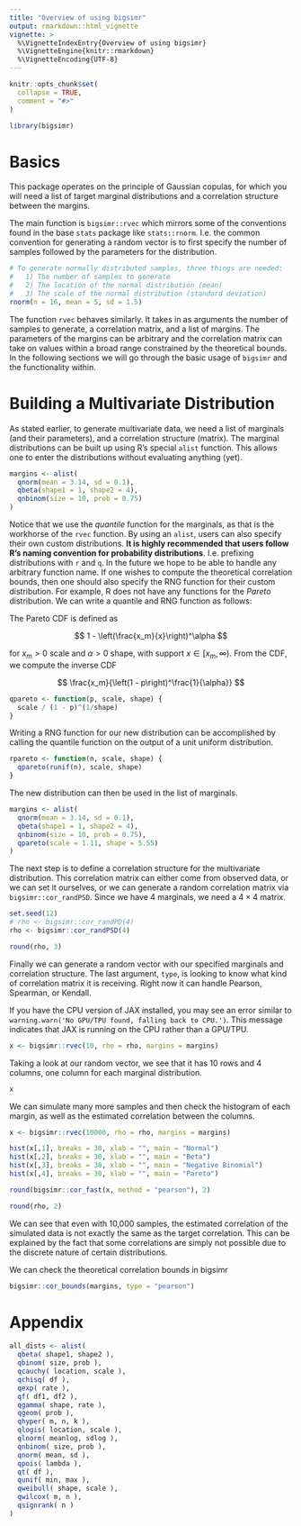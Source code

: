 ```yaml
---
title: "Overview of using bigsimr"
output: rmarkdown::html_vignette
vignette: >
  %\VignetteIndexEntry{Overview of using bigsimr}
  %\VignetteEngine{knitr::rmarkdown}
  %\VignetteEncoding{UTF-8}
---
```


```r
knitr::opts_chunk$set(
  collapse = TRUE,
  comment = "#>"
)
```

```r
library(bigsimr)
```

# Basics

This package operates on the principle of Gaussian copulas, for which you will need a list of target marginal distributions and a correlation structure between the margins.

The main function is `bigsimr::rvec` which mirrors some of the conventions found in the base `stats` package like `stats::rnorm`. I.e. the common convention for generating a random vector is to first specify the number of samples followed by the parameters for the distribution.


```r
# To generate normally distributed samples, three things are needed:
#   1) The number of samples to generate
#   2) The location of the normal distribution (mean)
#   3) The scale of the normal distribution (standard deviation)
rnorm(n = 16, mean = 5, sd = 1.5)
```


The function `rvec` behaves similarly. It takes in as arguments the number of samples to generate, a correlation matrix, and a list of margins. The parameters of the margins can be arbitrary and the correlation matrix can take on values within a broad range constrained by the theoretical bounds. In the following sections we will go through the basic usage of `bigsimr` and the functionality within.

# Building a Multivariate Distribution

As stated earlier, to generate multivariate data, we need a list of marginals (and their parameters), and a correlation structure (matrix). The marginal distributions can be built up using R's special `alist` function. This allows one to enter the distributions without evaluating anything (yet).

```r
margins <- alist(
  qnorm(mean = 3.14, sd = 0.1),
  qbeta(shape1 = 1, shape2 = 4),
  qnbinom(size = 10, prob = 0.75)
)
```

Notice that we use the *quantile* function for the marginals, as that is the workhorse of the `rvec` function. By using an `alist`, users can also specify their own custom distributions. **It is highly recommended that users follow R's naming convention for probability distributions**. I.e. prefixing distributions with `r` and `q`. In the future we hope to be able to handle any arbitrary function name. If one wishes to compute the theoretical correlation bounds, then one should also specify the RNG function for their custom distribution. For example, R does not have any functions for the *Pareto* distribution. We can write a quantile and RNG function as follows:

The Pareto CDF is defined as

$$
1 - \left(\frac{x_m}{x}\right)^\alpha
$$

for $x_m > 0$ scale and $\alpha > 0$ shape, with support $x \in \left[x_m, \infty\right)$. From the CDF, we compute the inverse CDF

$$
\frac{x_m}{\left(1 - p\right)^\frac{1}{\alpha}}
$$

```r
qpareto <- function(p, scale, shape) {
  scale / (1 - p)^(1/shape)
}
```

Writing a RNG function for our new distribution can be accomplished by calling the quantile function on the output of a unit uniform distribution.

```r
rpareto <- function(n, scale, shape) {
  qpareto(runif(n), scale, shape)
}
```

The new distribution can then be used in the list of marginals.

```r
margins <- alist(
  qnorm(mean = 3.14, sd = 0.1),
  qbeta(shape1 = 1, shape2 = 4),
  qnbinom(size = 10, prob = 0.75),
  qpareto(scale = 1.11, shape = 5.55)
)
```


The next step is to define a correlation structure for the multivariate distribution. This correlation matrix can either come from observed data, or we can set it ourselves, or we can generate a random correlation matrix via `bigsimr::cor_randPSD`. Since we have 4 marginals, we need a $4\times 4$ matrix.

```r
set.seed(12)
# rho <- bigsimr::cor_randPD(4)
rho <- bigsimr::cor_randPSD(4)
```

```r
round(rho, 3)
```


Finally we can generate a random vector with our specified marginals and correlation structure. The last argument, `type`, is looking to know what kind of correlation matrix it is receiving. Right now it can handle Pearson, Spearman, or Kendall.

If you have the CPU version of JAX installed, you may see an error similar to `warning.warn('No GPU/TPU found, falling back to CPU.')`. This message indicates that JAX is running on the CPU rather than a GPU/TPU.

```r
x <- bigsimr::rvec(10, rho = rho, margins = margins)
```

Taking a look at our random vector, we see that it has 10 rows and 4 columns, one column for each marginal distribution.

```r
x
```

We can simulate many more samples and then check the histogram of each margin, as well as the estimated correlation between the columns.

```r
x <- bigsimr::rvec(10000, rho = rho, margins = margins)
```

```r
hist(x[,1], breaks = 30, xlab = "", main = "Normal")
hist(x[,2], breaks = 30, xlab = "", main = "Beta")
hist(x[,3], breaks = 30, xlab = "", main = "Negative Binomial")
hist(x[,4], breaks = 30, xlab = "", main = "Pareto")
```

```r
round(bigsimr::cor_fast(x, method = "pearson"), 2)
```

```r
round(rho, 2)
```

We can see that even with 10,000 samples, the estimated correlation of the simulated data is not exactly the same as the target correlation. This can be explained by the fact that some correlations are simply not possible due to the discrete nature of certain distributions.

We can check the theoretical correlation bounds in bigsimr

```r
bigsimr::cor_bounds(margins, type = "pearson")
```


# Appendix

```r
all_dists <- alist(
  qbeta( shape1, shape2 ),
  qbinom( size, prob ),
  qcauchy( location, scale ),
  qchisq( df ),
  qexp( rate ),
  qf( df1, df2 ),
  qgamma( shape, rate ),
  qgeom( prob ),
  qhyper( m, n, k ),
  qlogis( location, scale ),
  qlnorm( meanlog, sdlog ),
  qnbinom( size, prob ),
  qnorm( mean, sd ),
  qpois( lambda ),
  qt( df ),
  qunif( min, max ),
  qweibull( shape, scale ),
  qwilcox( m, n ),
  qsignrank( n )
)
```
